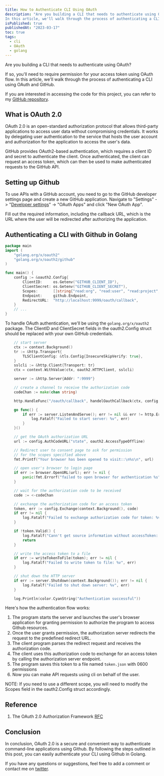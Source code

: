 ```yaml
---
title: How to Authenticate CLI Using OAuth
description: "Are you building a CLI that needs to authenticate using OAuth? If so, you'll need to require permission for your access token using OAuth flow. 
In this article, we'll walk through the process of authenticating a CLI using OAuth and GitHub." 
isPublished: true
publishedAt: "2023-03-17"
toc: true
tags:
  - cli
  - OAuth
  - golang
---
```


Are you building a CLI that needs to authenticate using OAuth? 

If so, you'll need to require permission for your access token using OAuth flow. 
In this article, we'll walk through the process of authenticating a CLI using OAuth and GitHub.

If you are interested in accessing the code for this project, you can refer to my [GitHub repository](https://github.com/pyadav/how-to-authenticate-cli-using-oauth).

## What is OAuth 2.0
OAuth 2.0 is an open-standard authorization protocol that allows third-party applications to access user data without compromising credentials. 
It works by delegating user authentication to the service that hosts the user account and authorization for the application to access the user's data.

GitHub provides OAuth2-based authentication, which requires a client ID and secret to authenticate the client. Once authenticated, the client can request 
an access token, which can then be used to make authenticated requests to the GitHub API.

## Setting up Github

To use APIs with a GitHub account, you need to go to the GitHub developer settings page and create a new GitHub application. 
Navigate to "Settings" -> "[Developer settings](https://github.com/settings/apps)" -> "OAuth Apps" and click "New OAuth App". 

Fill out the required information, including the callback URL, which is the URL where the user will be redirected after authorizing the application.

## Authenticating a CLI with Github in Golang
```go
package main
import (
    "golang.org/x/oauth2"
    "golang.org/x/oauth2/github"
)

func main() {
	config := &oauth2.Config{
		ClientID:     os.Getenv("GITHUB_CLIENT_ID"),
		ClientSecret: os.Getenv("GITHUB_CLIENT_SECRET"),
		Scopes:       []string{"read:org", "read:user", "read:project", "public_repo", "gist"},
		Endpoint:     github.Endpoint,
		RedirectURL:  "http://localhost:9999/oauth/callback",
	}
	// ...
}
```
To handle OAuth authentication, we'll be using the `golang.org/x/oauth2` package. The ClientID and ClientSecret fields 
in the oauth2.Config struct should be replaced with your own GitHub credentials.


```go
	// start server
	ctx := context.Background()
	tr := &http.Transport{
		TLSClientConfig: &tls.Config{InsecureSkipVerify: true},
	}
	sslcli := &http.Client{Transport: tr}
	ctx = context.WithValue(ctx, oauth2.HTTPClient, sslcli)

	server := &http.Server{Addr: ":9999"}

	// create a channel to receive the authorization code
	codeChan := make(chan string)

	http.HandleFunc("/oauth/callback", handelOauthCallback(ctx, config, codeChan))

	go func() {
		if err := server.ListenAndServe(); err != nil && err != http.ErrServerClosed {
			log.Fatalf("Failed to start server: %v", err)
		}
	}()

	// get the OAuth authorization URL
	url := config.AuthCodeURL("state", oauth2.AccessTypeOffline)

	// Redirect user to consent page to ask for permission
	// for the scopes specified above
	fmt.Printf("Your browser has been opened to visit::\n%s\n", url)

	// open user's browser to login page
	if err := browser.OpenURL(url); err != nil {
		panic(fmt.Errorf("failed to open browser for authentication %s", err.Error()))
	}

	// wait for the authorization code to be received
	code := <-codeChan

	// exchange the authorization code for an access token
	token, err := config.Exchange(context.Background(), code)
	if err != nil {
		log.Fatalf("Failed to exchange authorization code for token: %v", err)
	}

	if !token.Valid() {
		log.Fatalf("Cann't get source information without accessToken: %v", err)
		return
	}

	// write the access token to a file
	if err := writeTokenToFile(token); err != nil {
		log.Fatalf("Failed to write token to file: %v", err)
	}

	// shut down the HTTP server
	if err := server.Shutdown(context.Background()); err != nil {
		log.Fatalf("Failed to shut down server: %v", err)
	}

	log.Println(color.CyanString("Authentication successful"))
```

 
Here's how the authentication flow works:
1. The program starts the server and launches the user's browser application for granting permission to authorize the program to access Github resources.
2. Once the user grants permission, the authorization server redirects the request to the predefined redirect URL.
3. The client program parses the redirect request and receives the authorization code.
4. The client uses this authorization code to exchange for an access token by calling the authorization server endpoint.
5. The program saves this token to a file named `token.json` with 0600 permissions
6. Now you can make API requests using cli on behalf of the user.

NOTE: If you need to use a different scope, you will need to modify the Scopes field in the oauth2.Config struct accordingly.

## Reference
1. The OAuth 2.0 Authorization Framework [RFC](https://www.rfc-editor.org/rfc/rfc6749#section-1.3.1)

## Conclusion

In conclusion, OAuth 2.0 is a secure and convenient way to authenticate command-line applications using Github. 
By following the steps outlined in this post, you can easily authenticate your CLI using Github in Golang.

If you have any questions or suggestions, feel free to add a comment or contact me on [twitter](https://twitter.com/osfreak).
